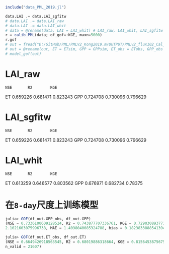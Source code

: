 ```julia
include("data_PML_2019.jl")
```

```julia
data.LAI .= data.LAI_sgfitw
# data.LAI .= data.LAI_raw
# data.LAI .= data.LAI_whit
# data = @rename(data, LAI = LAI_whit) # LAI_raw, LAI_whit, LAI_sgfitw
r = calib_PML(data; of_gof=:KGE, maxn=5000)
r.gof
# out = fread("D:/GitHub/PML/PMLV2_Kong2019.m/OUTPUT/PMLv2_flux102_Cal_flux_v012.csv")
# out = @rename(out, ET = ETsim, GPP = GPPsim, ET_obs = ETobs, GPP_obs = GPPobs)
# model_gof(out)
```

# LAI_raw
    NSE       R2        KGE
ET  0.659226  0.681471  0.823243
GPP 0.724708  0.730096  0.796629

# LAI_sgfitw
    NSE       R2        KGE
ET  0.659226  0.681471  0.823243
GPP 0.724708  0.730096  0.796629

# LAI_whit
    NSE       R2        KGE
ET  0.613259  0.646577  0.803562
GPP 0.676971  0.682734  0.78375

# 在`8-day`尺度上训练模型

```julia
julia> GOF(df_out.GPP_obs, df_out.GPP)
(NSE = 0.7336100609128524, R2 = 0.743877707336761, KGE = 0.7290308937710843, R = 0.8624834533698377, RMSE = 
2.1021603075996738, MAE = 1.4098040085324788, bias = 0.18238338885413943, bias_perc = 4.8376021107084135, n_valid = 26414)

julia> GOF(df_out.ET_obs, df_out.ET)
(NSE = 0.6649426918563545, R2 = 0.68019886318664, KGE = 0.8156453875675587, R = 0.8247416948273198, RMSE = 0.7324277346700488, MAE = 0.4914732035326359, bias = -0.029484677463582167, bias_perc = -1.8958637090078327, 
n_valid = 21607)
```
